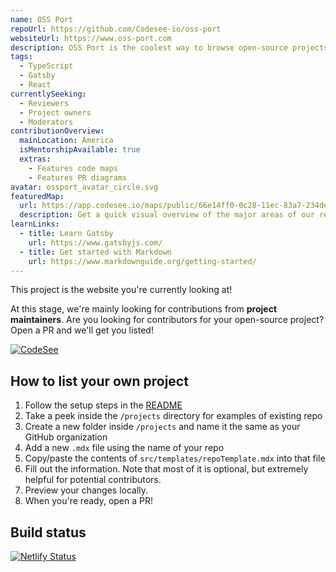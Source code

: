 ```yaml
---
name: OSS Port
repoUrl: https://github.com/Codesee-io/oss-port
websiteUrl: https://www.oss-port.com
description: OSS Port is the coolest way to browse open-source projects looking for contributors.
tags:
  - TypeScript
  - Gatsby
  - React
currentlySeeking:
  - Reviewers
  - Project owners
  - Moderators
contributionOverview:
  mainLocation: America
  isMentorshipAvailable: true
  extras:
    - Features code maps
    - Features PR diagrams
avatar: ossport_avatar_circle.svg
featuredMap:
  url: https://app.codesee.io/maps/public/66e14ff0-0c28-11ec-83a7-234deb28a370
  description: Get a quick visual overview of the major areas of our repo!
learnLinks:
  - title: Learn Gatsby
    url: https://www.gatsbyjs.com/
  - title: Get started with Markdown
    url: https://www.markdownguide.org/getting-started/
---
```


<Overview>

This project is the website you're currently looking at!

</Overview>

<Contributing>

At this stage, we're mainly looking for contributions from **project maintainers**. Are you looking for contributors for your open-source project? Open a PR and we'll get you listed!

[![CodeSee](https://codesee-docs.s3.amazonaws.com/badge.svg)](https://app.codesee.io/maps/public/66e14ff0-0c28-11ec-83a7-234deb28a370)

## How to list your own project

1. Follow the setup steps in the [README](https://github.com/Codesee-io/oss-port#readme)
1. Take a peek inside the `/projects` directory for examples of existing repo
1. Create a new folder inside `/projects` and name it the same as your GitHub organization
1. Add a new `.mdx` file using the name of your repo
1. Copy/paste the contents of `src/templates/repoTemplate.mdx` into that file
1. Fill out the information. Note that most of it is optional, but extremely helpful for potential contributors.
1. Preview your changes locally.
1. When you're ready, open a PR!

## Build status

[![Netlify Status](https://api.netlify.com/api/v1/badges/02ace102-0025-4a8b-a68e-2eba2deb3bf5/deploy-status)](https://app.netlify.com/sites/oss-port/deploys)

</Contributing>
